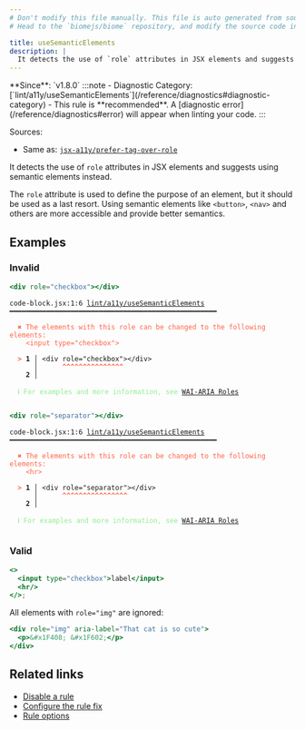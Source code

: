 ```yaml
---
# Don't modify this file manually. This file is auto generated from source, and you will lose your changes next time the website is built.
# Head to the `biomejs/biome` repository, and modify the source code in there.

title: useSemanticElements
description: |
  It detects the use of `role` attributes in JSX elements and suggests using semantic elements instead.
---
```


<Tabs>
<TabItem label="JSX and TSX" icon="seti:javascript">
**Since**: `v1.8.0`
:::note
- Diagnostic Category: [`lint/a11y/useSemanticElements`](/reference/diagnostics#diagnostic-category)
- This rule is **recommended**. A [diagnostic error](/reference/diagnostics#error) will appear when linting your code.
:::

Sources: 
- Same as: <a href="https://github.com/jsx-eslint/eslint-plugin-jsx-a11y/blob/main/docs/rules/prefer-tag-over-role.md" target="_blank"><code>jsx-a11y/prefer-tag-over-role</code></a>

It detects the use of `role` attributes in JSX elements and suggests using semantic elements instead.

The `role` attribute is used to define the purpose of an element, but it should be used as a last resort.
Using semantic elements like `<button>`, `<nav>` and others are more accessible and provide better semantics.

## Examples

### Invalid

```jsx
<div role="checkbox"></div>
```

<pre class="language-text"><code class="language-text">code-block.jsx:1:6 <a href="https://biomejs.dev/linter/rules/use-semantic-elements">lint/a11y/useSemanticElements</a> ━━━━━━━━━━━━━━━━━━━━━━━━━━━━━━━━━━━━━━━━━━━━━━━━━━━<br /><br />  <strong><span style="color: Tomato;">✖</span></strong> <span style="color: Tomato;">The elements with this role can be changed to the following elements:<br /></span>    <span style="color: Tomato;">&lt;input type=&quot;checkbox&quot;&gt;</span><br />  <br />  <strong><span style="color: Tomato;">&gt;</span></strong> <strong>1 │ </strong>&lt;div role=&quot;checkbox&quot;&gt;&lt;/div&gt;<br />   <strong>   │ </strong>     <strong><span style="color: Tomato;">^</span></strong><strong><span style="color: Tomato;">^</span></strong><strong><span style="color: Tomato;">^</span></strong><strong><span style="color: Tomato;">^</span></strong><strong><span style="color: Tomato;">^</span></strong><strong><span style="color: Tomato;">^</span></strong><strong><span style="color: Tomato;">^</span></strong><strong><span style="color: Tomato;">^</span></strong><strong><span style="color: Tomato;">^</span></strong><strong><span style="color: Tomato;">^</span></strong><strong><span style="color: Tomato;">^</span></strong><strong><span style="color: Tomato;">^</span></strong><strong><span style="color: Tomato;">^</span></strong><strong><span style="color: Tomato;">^</span></strong><strong><span style="color: Tomato;">^</span></strong><br />    <strong>2 │ </strong><br />  <br />  <strong><span style="color: lightgreen;">ℹ</span></strong> <span style="color: lightgreen;">For examples and more information, see </span><span style="color: lightgreen;"><a href="https://developer.mozilla.org/en-US/docs/Web/Accessibility/ARIA/Roles">WAI-ARIA Roles</a></span><br />  <br /></code></pre>

```jsx
<div role="separator"></div>
```

<pre class="language-text"><code class="language-text">code-block.jsx:1:6 <a href="https://biomejs.dev/linter/rules/use-semantic-elements">lint/a11y/useSemanticElements</a> ━━━━━━━━━━━━━━━━━━━━━━━━━━━━━━━━━━━━━━━━━━━━━━━━━━━<br /><br />  <strong><span style="color: Tomato;">✖</span></strong> <span style="color: Tomato;">The elements with this role can be changed to the following elements:<br /></span>    <span style="color: Tomato;">&lt;hr&gt;</span><br />  <br />  <strong><span style="color: Tomato;">&gt;</span></strong> <strong>1 │ </strong>&lt;div role=&quot;separator&quot;&gt;&lt;/div&gt;<br />   <strong>   │ </strong>     <strong><span style="color: Tomato;">^</span></strong><strong><span style="color: Tomato;">^</span></strong><strong><span style="color: Tomato;">^</span></strong><strong><span style="color: Tomato;">^</span></strong><strong><span style="color: Tomato;">^</span></strong><strong><span style="color: Tomato;">^</span></strong><strong><span style="color: Tomato;">^</span></strong><strong><span style="color: Tomato;">^</span></strong><strong><span style="color: Tomato;">^</span></strong><strong><span style="color: Tomato;">^</span></strong><strong><span style="color: Tomato;">^</span></strong><strong><span style="color: Tomato;">^</span></strong><strong><span style="color: Tomato;">^</span></strong><strong><span style="color: Tomato;">^</span></strong><strong><span style="color: Tomato;">^</span></strong><strong><span style="color: Tomato;">^</span></strong><br />    <strong>2 │ </strong><br />  <br />  <strong><span style="color: lightgreen;">ℹ</span></strong> <span style="color: lightgreen;">For examples and more information, see </span><span style="color: lightgreen;"><a href="https://developer.mozilla.org/en-US/docs/Web/Accessibility/ARIA/Roles">WAI-ARIA Roles</a></span><br />  <br /></code></pre>

### Valid

```jsx
<>
  <input type="checkbox">label</input>
  <hr/>
</>;
```

All elements with `role="img"` are ignored:

```jsx
<div role="img" aria-label="That cat is so cute">
  <p>&#x1F408; &#x1F602;</p>
</div>
```

## Related links

- [Disable a rule](/linter/#disable-a-lint-rule)
- [Configure the rule fix](/linter#configure-the-rule-fix)
- [Rule options](/linter/#rule-options)

</TabItem>
</Tabs>

